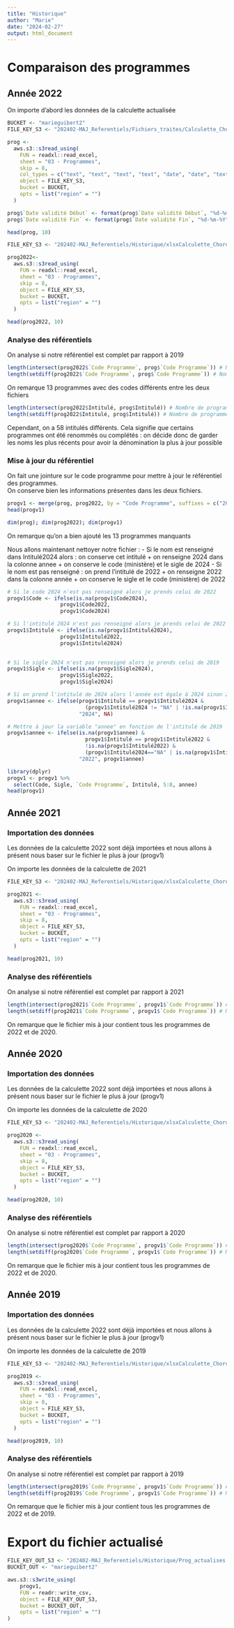 ```yaml
---
title: "Historique"
author: "Marie"
date: "2024-02-27"
output: html_document
---
```


# Comparaison des programmes 

## Année 2022

On importe d'abord les données de la calculette actualisée

```r
BUCKET <- "marieguibert2"
FILE_KEY_S3 <- "202402-MAJ_Referentiels/Fichiers_traites/Calculette_Chorus_2024-02-07_actualisee.xlsx"

prog <- 
  aws.s3::s3read_using(
    FUN = readxl::read_excel,
    sheet = "03 - Programmes",
    skip = 8,
    col_types = c("text", "text", "text", "text", "date", "date", "text", "text"),
    object = FILE_KEY_S3,
    bucket = BUCKET,
    opts = list("region" = "")
  )
```

```r
prog$`Date validité Début` <- format(prog$`Date validité Début`, "%d-%m-%Y")
prog$`Date validité Fin` <- format(prog$`Date validité Fin`, "%d-%m-%Y")

head(prog, 10)
```

```r
FILE_KEY_S3 <- "202402-MAJ_Referentiels/Historique/xlsxCalculette_Chorus_2022-12-01.xlsx"

prog2022<- 
  aws.s3::s3read_using(
    FUN = readxl::read_excel,
    sheet = "03 - Programmes",
    skip = 8,
    object = FILE_KEY_S3,
    bucket = BUCKET,
    opts = list("region" = "")
  )

head(prog2022, 10)
```

### Analyse des référentiels

On analyse si notre référentiel est complet par rapport à 2019

```r
length(intersect(prog2022$`Code Programme`, prog$`Code Programme`)) # Nombre de programmes en commun
length(setdiff(prog2022$`Code Programme`, prog$`Code Programme`)) # Nombre de programmes différents
```

On remarque 13 programmes avec des codes différents entre les deux fichiers

```r
length(intersect(prog2022$Intitulé, prog$Intitulé)) # Nombre de programmes en commun
length(setdiff(prog2022$Intitulé, prog$Intitulé)) # Nombre de programmes différents
```


Cependant, on a 58 intitulés différents. Cela signifie que certains programmes ont été renommés ou complétés : on décide donc de garder les noms les plus récents pour avoir la dénomination la plus à jour possible


### Mise à jour du référentiel        

On fait une jointure sur le code programme pour mettre à jour le référentiel des programmes.\
On conserve bien les informations présentes dans les deux fichiers.

```r
progv1 <- merge(prog, prog2022, by = "Code Programme", suffixes = c("2024", "2022"),all.y = T, all.x = T)
head(progv1)
```

```r
dim(prog); dim(prog2022); dim(progv1)
```

On remarque qu'on a bien ajouté les 13 programmes manquants

Nous allons maintenant nettoyer notre fichier :
- Si le nom est renseigné dans Intitulé2024 alors : on conserve cet intitulé + on renseigne 2024 dans la colonne annee + on conserve le code (ministère) et le sigle de 2024
- Si le nom est pas renseigné : on prend l'intitulé de 2022 + on renseigne 2022 dans la colonne année + on conserve le sigle et le code (ministère) de 2022

```r
# Si le code 2024 n'est pas renseigné alors je prends celui de 2022
progv1$Code <- ifelse(is.na(progv1$Code2024),
                 progv1$Code2022, 
                 progv1$Code2024)
```

```r
# Si l'intitulé 2024 n'est pas renseigné alors je prends celui de 2022
progv1$Intitulé <- ifelse(is.na(progv1$Intitulé2024),
                 progv1$Intitulé2022, 
                 progv1$Intitulé2024)
                               
```

```r
# Si le sigle 2024 n'est pas renseigné alors je prends celui de 2019
progv1$Sigle <- ifelse(is.na(progv1$Sigle2024),
                 progv1$Sigle2022, 
                 progv1$Sigle2024)
```


```r
# Si on prend l'intitulé de 2024 alors l'année est égale à 2024 sinon 2019
progv1$annee <- ifelse(progv1$Intitulé == progv1$Intitulé2024 & 
                         (progv1$Intitulé2024 != "NA" | !is.na(progv1$Intitulé2024)),
                       "2024", NA)

# Mettre à jour la variable "annee" en fonction de l'intitulé de 2019
progv1$annee <- ifelse(is.na(progv1$annee) & 
                         progv1$Intitulé == progv1$Intitulé2022 & 
                         !is.na(progv1$Intitulé2022) & 
                         (progv1$Intitulé2024=="NA" | is.na(progv1$Intitulé2024)),
                       "2022", progv1$annee)
```


```r
library(dplyr)
progv1 <- progv1 %>% 
  select(Code, Sigle, `Code Programme`, Intitulé, 5:8, annee)
head(progv1)
```

## Année 2021

### Importation des données 

Les données de la calculette 2022 sont déjà importées et nous allons à présent nous baser sur le fichier le plus à jour (progv1)

On importe les données de la calculette de 2021

```r
FILE_KEY_S3 <- "202402-MAJ_Referentiels/Historique/xlsxCalculette_Chorus_2021-12-01.xlsx"

prog2021 <- 
  aws.s3::s3read_using(
    FUN = readxl::read_excel,
    sheet = "03 - Programmes",
    skip = 8,
    object = FILE_KEY_S3,
    bucket = BUCKET,
    opts = list("region" = "")
  )

head(prog2021, 10)
```

### Analyse des référentiels

On analyse si notre référentiel est complet par rapport à 2021

```r
length(intersect(prog2021$`Code Programme`, progv1$`Code Programme`)) # Nombre de programmes en commun
length(setdiff(prog2021$`Code Programme`, progv1$`Code Programme`)) # Nombre de programmes différents
```

On remarque que le fichier mis à jour contient tous les programmes de 2022 et de 2020.

## Année 2020

### Importation des données 

Les données de la calculette 2022 sont déjà importées et nous allons à présent nous baser sur le fichier le plus à jour (progv1)

On importe les données de la calculette de 2020

```r
FILE_KEY_S3 <- "202402-MAJ_Referentiels/Historique/xlsxCalculette_Chorus_2020-12-01.xlsx"

prog2020 <- 
  aws.s3::s3read_using(
    FUN = readxl::read_excel,
    sheet = "03 - Programmes",
    skip = 8,
    object = FILE_KEY_S3,
    bucket = BUCKET,
    opts = list("region" = "")
  )

head(prog2020, 10)
```

### Analyse des référentiels

On analyse si notre référentiel est complet par rapport à 2020

```r
length(intersect(prog2020$`Code Programme`, progv1$`Code Programme`)) # Nombre de programmes en commun
length(setdiff(prog2020$`Code Programme`, progv1$`Code Programme`)) # Nombre de programmes différents
```

On remarque que le fichier mis à jour contient tous les programmes de 2022 et de 2020.

## Année 2019

### Importation des données

Les données de la calculette 2022 sont déjà importées et nous allons à présent nous baser sur le fichier le plus à jour (progv1)

On importe les données de la calculette de 2019

```r
FILE_KEY_S3 <- "202402-MAJ_Referentiels/Historique/xlsxCalculette_Chorus_2019-12-01.xlsx"

prog2019 <- 
  aws.s3::s3read_using(
    FUN = readxl::read_excel,
    sheet = "03 - Programmes",
    skip = 8,
    object = FILE_KEY_S3,
    bucket = BUCKET,
    opts = list("region" = "")
  )

head(prog2019, 10)
```

### Analyse des référentiels

On analyse si notre référentiel est complet par rapport à 2019

```r
length(intersect(prog2019$`Code Programme`, progv1$`Code Programme`)) # Nombre de programmes en commun
length(setdiff(prog2019$`Code Programme`, progv1$`Code Programme`)) # Nombre de programmes différents
```

On remarque que le fichier mis à jour contient tous les programmes de 2022 et de 2019.

# Export du fichier actualisé

```r
FILE_KEY_OUT_S3 <- "202402-MAJ_Referentiels/Historique/Prog_actualises.csv"
BUCKET_OUT <- "marieguibert2"

aws.s3::s3write_using(
    progv1,
    FUN = readr::write_csv, 
    object = FILE_KEY_OUT_S3,
    bucket = BUCKET_OUT,
    opts = list("region" = "")
)
```